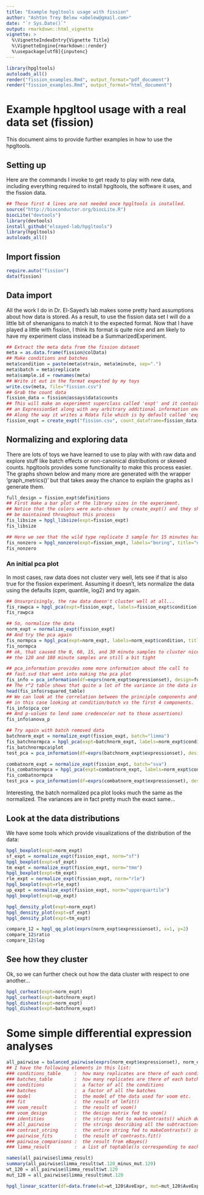 ```yaml
---
title: "Example hpgltools usage with fission"
author: "Ashton Trey Belew <abelew@gmail.com>"
date: "`r Sys.Date()`"
output: rmarkdown::html_vignette
vignette: >
  %\VignetteIndexEntry{Vignette Title}
  %\VignetteEngine{rmarkdown::render}
  %\usepackage[utf8]{inputenc}
---
```


```r

library(hpgltools)
autoloads_all()
render("fission_examples.Rmd", output_format="pdf_document")
render("fission_examples.Rmd", output_format="html_document")

```

# Example hpgltool usage with a real data set (fission)

This document aims to provide further examples in how to use the hpgltools.

## Setting up

Here are the commands I invoke to get ready to play with new data, including everything
required to install hpgltools, the software it uses, and the fission data.

```r

## These first 4 lines are not needed once hpgltools is installed.
source("http://bioconductor.org/biocLite.R")
biocLite("devtools")
library(devtools)
install_github("elsayed-lab/hpgltools")
library(hpgltools)
autoloads_all()

```

## Import fission

```r

require.auto("fission")
data(fission)

```

## Data import

All the work I do in Dr. El-Sayed's lab makes some pretty hard assumptions about how data is stored.
As a result, to use the fission data set I will do a little bit of shenanigans to match it to the
expected format.  Now that I have played a little with fission, I think its format is quite nice
and am likely to have my experiment class instead be a SummarizedExperiment.

```r

## Extract the meta data from the fission dataset
meta = as.data.frame(fission@colData)
## Make conditions and batches
meta$condition = paste(meta$strain, meta$minute, sep=".")
meta$batch = meta$replicate
meta$sample.id = rownames(meta)
## Write it out in the format expected by my toys
write.csv(meta, file="fission.csv")
## Grab the count data
fission_data = fission@assays$data$counts
## This will make an experiment superclass called 'expt' and it contains
## an ExpressionSet along with any arbitrary additional information one might want to include.
## Along the way it writes a Rdata file which is by default called 'expt.Rdata'
fission_expt = create_expt("fission.csv", count_dataframe=fission_data)

```

## Normalizing and exploring data

There are lots of toys we have learned to use to play with with raw data and explore stuff like
batch effects or non-canonical distributions or skewed counts.  hpgltools provides some functionality
to make this process easier.  The graphs shown below and many more are generated with the wrapper
'graph_metrics()' but that takes away the chance to explain the graphs as I generate them.

```r

full_design = fission_expt$definitions
## First make a bar plot of the library sizes in the experiment.
## Notice that the colors were auto-chosen by create_expt() and they should
## be maintained throughout this process
fis_libsize = hpgl_libsize(expt=fission_expt)
fis_libsize

## Here we see that the wild type replicate 3 sample for 15 minutes has fewer non-zero genes than all its friends.
fis_nonzero = hpgl_nonzero(expt=fission_expt, labels="boring", title="nonzero vs. cpm")
fis_nonzero

```

### An initial pca plot

In most cases, raw data does not cluster very well, lets see if that is also true for the fission experiment.
Assuming it doesn't, lets normalize the data using the defaults (cpm, quantile, log2) and try again.

```r

## Unsurprisingly, the raw data doesn't cluster well at all...
fis_rawpca = hpgl_pca(expt=fission_expt, labels=fission_expt$condition)
fis_rawpca

## So, normalize the data
norm_expt = normalize_expt(fission_expt)
## And try the pca again
fis_normpca = hpgl_pca(expt=norm_expt, labels=norm_expt$condition, title="normalized pca")
fis_normpca
## ok, that caused the 0, 60, 15, and 30 minute samples to cluster nicely
## the 120 and 180 minute samples are still a bit tight

## pca_information provides some more information about the call to
## fast.svd that went into making the pca plot
fis_info = pca_information(df=exprs(norm_expt$expressionset), design=full_design, factors=c("condition","batch","strain","minute"), num_components=6)
## The r^2 table shows that quite a lot of the variance in the data is explained by condition
head(fis_info$rsquared_table)
## We can look at the correlation between the principle components and the factors in the experiment
## in this case looking at condition/batch vs the first 4 components.
fis_info$pca_cor
## And p-values to lend some credence(or not to those assertions)
fis_info$anova_p

## Try again with batch removed data
batchnorm_expt = normalize_expt(fission_expt, batch="limma")
fis_batchnormpca = hpgl_pca(expt=batchnorm_expt, labels=norm_expt$condition, title="limma corrected pca")
fis_batchnormpca$plot
test_pca = pca_information(df=exprs(batchnorm_expt$expressionset), design=full_design, factors=c("condition","batch","strain","minute"), num_components=6)

combatnorm_expt = normalize_expt(fission_expt, batch="sva")
fis_combatnormpca = hpgl_pca(expt=combatnorm_expt, labels=norm_expt$condition, title="sva corrected pca")
fis_combatnormpca
test_pca = pca_information(df=exprs(combatnorm_expt$expressionset), design=full_design, factors=c("condition","batch","strain","minute"), num_components=6)

```

Interesting, the batch normalized pca plot looks much the same as the normalized.
The variances are in fact pretty much the exact same...

## Look at the data distributions

We have some tools which provide visualizations of the distribution of the data:

```r

hpgl_boxplot(expt=norm_expt)
sf_expt = normalize_expt(fission_expt, norm="sf")
hpgl_boxplot(expt=sf_expt)
tm_expt = normalize_expt(fission_expt, norm="tmm")
hpgl_boxplot(expt=tm_expt)
rle_expt = normalize_expt(fission_expt, norm="rle")
hpgl_boxplot(expt=rle_expt)
up_expt = normalize_expt(fission_expt, norm="upperquartile")
hpgl_boxplot(expt=up_expt)

hpgl_density_plot(expt=norm_expt)
hpgl_density_plot(expt=sf_expt)
hpgl_density_plot(expt=tm_expt)

compare_12 = hpgl_qq_plot(exprs(norm_expt$expressionset), x=1, y=2)
compare_12$ratio
compare_12$log

```

## See how they cluster

Ok, so we can further check out how the data cluster with respect to one another...

```r

hpgl_corheat(expt=norm_expt)
hpgl_corheat(expt=batchnorm_expt)
hpgl_disheat(expt=norm_expt)
hpgl_disheat(expt=batchnorm_expt)

```

# Some simple differential expression analyses

```r

all_pairwise = balanced_pairwise(exprs(norm_expt$expressionset), norm_expt$conditions, norm_expt$batches)
## I have the following elements in this list:
### conditions_table     :  how many replicates are there of each condition
### batches_table        :  how many replicates are there of each batch
### conditions           :  a factor of all the conditions
### batches              :  a factor of all the batches
### model                :  the model of the data used for voom etc.
### fit                  :  the result of lmfit()
### voom_result          :  the result of voom()
### voom_design          :  the design matrix fed to voom()
### identities           :  the strings fed to makeContrasts() which describe each sample alone
### all_pairwise         :  the strings describing all the subtractions fed to makeContrasts()
### contrast_string      :  the entire string fed to makeContrasts() including the design etc.
### pairwise_fits        :  the result of contrasts.fit()
### pairwise_comparisons :  the result from eBayes()
### limma_result         :  a list of toptable()s corresponding to each pairwise comparison

names(all_pairwise$limma_result)
summary(all_pairwise$limma_result$wt.120_minus_mut.120)
wt_120 = all_pairwise$limma_result$wt.120
mut_120 = all_pairwise$limma_result$mut.120

hpgl_linear_scatter(df=data.frame(wt=wt_120$AveExpr, mut=mut_120$AveExpr))

```
